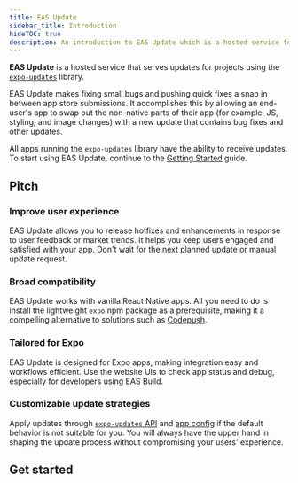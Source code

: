 ```yaml
---
title: EAS Update
sidebar_title: Introduction
hideTOC: true
description: An introduction to EAS Update which is a hosted service for projects using the expo-updates library.
---
```



**EAS Update** is a hosted service that serves updates for projects using the [`expo-updates`](/versions/latest/sdk/updates) library.

EAS Update makes fixing small bugs and pushing quick fixes a snap in between app store submissions. It accomplishes this by allowing an end-user's app to swap out the non-native parts of their app (for example, JS, styling, and image changes) with a new update that contains bug fixes and other updates.

All apps running the `expo-updates` library have the ability to receive updates. To start using EAS Update, continue to the [Getting Started](/eas-update/getting-started) guide.

## Pitch

### Improve user experience

EAS Update allows you to release hotfixes and enhancements in response to user feedback or market trends. It helps you keep users engaged and satisfied with your app. Don't wait for the next planned update or manual update request.

### Broad compatibility

EAS Update works with vanilla React Native apps. All you need to do is install the lightweight `expo` npm package as a prerequisite, making it a compelling alternative to solutions such as [Codepush](/eas-update/codepush).

### Tailored for Expo

EAS Update is designed for Expo apps, making integration easy and workflows efficient. Use the website UIs to check app status and debug, especially for developers using EAS Build.

### Customizable update strategies

Apply updates through [`expo-updates` API](/versions/latest/sdk/updates) and [app config](/versions/latest/config/app/#updates) if the default behavior is not suitable for you. You will always have the upper hand in shaping the update process without compromising your users' experience.

## Get started

<BoxLink
  title="Get started with EAS Update"
  description="Learn how to get started with the setup required to configure and use EAS Update in your project."
  href="/eas-update/getting-started/"
  Icon={LayersTwo02Icon}
/>

<BoxLink
  title="Publish an update"
  description="Learn how to publish an update to a specific branch with EAS Update."
  href="/eas-update/publish/"
  Icon={LayersTwo02Icon}
/>

<BoxLink
  title="Use GitHub Actions"
  description="Publish an update and preview with a QR code after a commit."
  href="/eas-update/github-actions/"
  Icon={LayersTwo02Icon}
/>

<BoxLink
  title="Develop faster"
  description="View your teammate's changes with EAS Update."
  href="/eas-update/develop-faster/"
  Icon={LayersTwo02Icon}
/>
